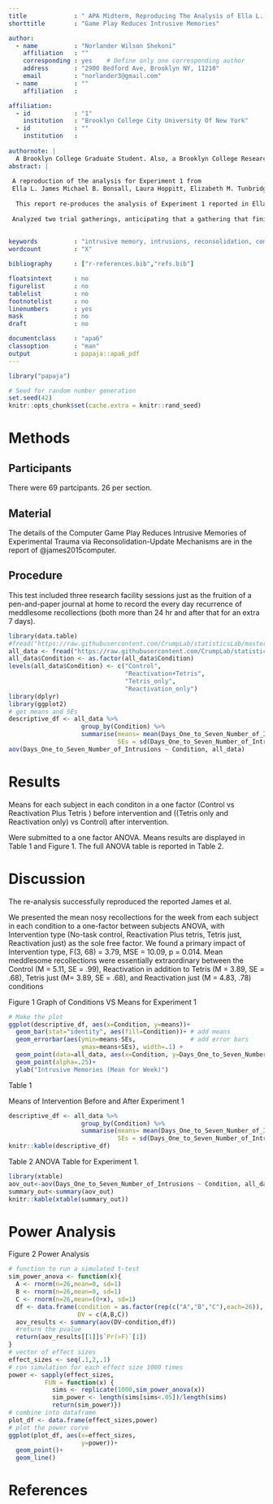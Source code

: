 ```yaml
---
title             : " APA Midterm, Reproducing The Analysis of Ella L. James et al(2015)"
shorttitle        : "Game Play Reduces Intrusive Memories"

author: 
  - name          : "Norlander Wilson Shekoni"
    affiliation   : ""
    corresponding : yes    # Define only one corresponding author
    address       : "2900 Bedford Ave, Brooklyn NY, 11210"
    email         : "norlander3@gmail.com"
  - name          : "" 
    affiliation   : 

affiliation:
  - id            : "1"
    institution   : "Brooklyn College City University Of New York"
  - id            : ""
    institution   : 
    
authornote: |
  A Brooklyn College Graduate Student. Also, a Brooklyn College Research Assistant. 
abstract: |
 
 A reproduction of the analysis for Experiment 1 from
 Ella L. James Michael B. Bonsall, Laura Hoppitt, Elizabeth M. Tunbridge, John R. Geddes, Amy L. Milton. 
 
  This report re-produces the analysis of Experiment 1 reported in Ella L.James and John R. Geddes (2015). The data was downloaded from ("https://raw.githubusercontent.com/CrumpLab/statisticsLab/master/data/Jamesetal2015Experiment2.csv") 
  
 Analyzed two trial gatherings, anticipating that a gathering that finished a memory-reactivation task in addition to Tetris amusement play would demonstrate a lower recurrence of meddling recollections of an awful film, compared with a control bunch given no undertakings. The reactivation-in addition to Tetris gathering (n = 26) finished a memory-reactivation task—introduction of 11 film stills pursued by a filler task for 10 min and afterward played Tetris for 12 min. The control gathering (n = 26) was neither given the memory-reactivation task nor played Tetris; rather, after the 10-min filler task, they had a 12-min break in which there was no undertaking. Along these lines, the two gatherings kept on chronicle meddling recollections for 7 (Days 1– 7). they predicted that reconsolidation of a reactivated visual memory of experimental trauma could be disrupted by engaging in a visuospatial task that would compete for visual working memory resources. 
  
  
keywords          : "intrusive memory, intrusions, reconsolidation, computer game, involuntary memory, trauma film, mental imagery, emotion, open data, open materials"
wordcount         : "X"

bibliography      : ["r-references.bib","refs.bib"]

floatsintext      : no
figurelist        : no
tablelist         : no
footnotelist      : no
linenumbers       : yes
mask              : no
draft             : no

documentclass     : "apa6"
classoption       : "man"
output            : papaja::apa6_pdf
---
```


```r
library("papaja")
```

```r
# Seed for random number generation
set.seed(42)
knitr::opts_chunk$set(cache.extra = knitr::rand_seed)
```



# Methods
 <!-- 21-word solution (Simmons, Nelson & Simonsohn, 2012; retrieved from http://ssrn.com/abstract=2160588) -->

## Participants
There were 69 partcipants. 26 per section.  

## Material
The details of the Computer Game Play Reduces Intrusive Memories of Experimental Trauma via Reconsolidation-Update Mechanisms are in the report of @james2015computer. 

## Procedure
This test included three research facility sessions just as the fruition of a pen-and-paper journal at home to record the every day recurrence of meddlesome recollections (both more than 24 hr and after that for an extra 7 days).

```r
library(data.table)
#fread("https://raw.githubusercontent.com/CrumpLab/statisticsLab/master/data/Jamesetal2015Experiment2.csv")
all_data <- fread("https://raw.githubusercontent.com/CrumpLab/statisticsLab/master/data/Jamesetal2015Experiment2.csv")
all_data$Condition <- as.factor(all_data$Condition)
levels(all_data$Condition) <- c("Control",
                                "Reactivation+Tetris", 
                                "Tetris_only",
                                "Reactivation_only")
library(dplyr)
library(ggplot2)
# get means and SEs
descriptive_df <- all_data %>% 
                    group_by(Condition) %>% 
                    summarise(means= mean(Days_One_to_Seven_Number_of_Intrusions),
                              SEs = sd(Days_One_to_Seven_Number_of_Intrusions)/sqrt(length(Days_One_to_Seven_Number_of_Intrusions)))
aov(Days_One_to_Seven_Number_of_Intrusions ~ Condition, all_data)
```


# Results
Means for each subject in each conditon in a one factor (Control vs Reactivation Plus Tetris ) before intervention and ((Tetris only and Reactivation only) vs Control) after intervention.

Were submitted to a one factor ANOVA. Means results are displayed in Table 1 and Figure 1. The full ANOVA table is reported in Table 2. 


# Discussion
The re-analysis successfully reproduced the reported James et al. 

We presented the mean nosy recollections for the week from each subject in each condition to a one-factor between subjects ANOVA, with Intervention type (No-task control, Reactivation Plus tetris, Tetris just, Reactivation just) as the sole free factor. We found a primary impact of Intervention type, F(3, 68) = 3.79, MSE = 10.09, p = 0.014. Mean meddlesome recollections were essentially extraordinary between the Control (M = 5.11, SE = .99), Reactivation in addition to Tetris (M = 3.89, SE = .68), Tetris just (M= 3.89, SE = .68), and Reactivation just (M = 4.83, .78) conditions 


\newpage
Figure 1 
Graph of Conditions VS Means for Experiment 1
```r
# Make the plot
ggplot(descriptive_df, aes(x=Condition, y=means))+ 
  geom_bar(stat="identity", aes(fill=Condition))+ # add means
  geom_errorbar(aes(ymin=means-SEs,               # add error bars
                    ymax=means+SEs), width=.1) +
  geom_point(data=all_data, aes(x=Condition, y=Days_One_to_Seven_Number_of_Intrusions), alpha=.5)+
  geom_point(alpha=.25)+
  ylab("Intrusive Memories (Mean for Week)")
```

\newpage
Table 1 

Means of Intervention Before and After Experiment 1

```r
descriptive_df <- all_data %>% 
                    group_by(Condition) %>% 
                    summarise(means= mean(Days_One_to_Seven_Number_of_Intrusions),
                              SEs = sd(Days_One_to_Seven_Number_of_Intrusions)/sqrt(length(Days_One_to_Seven_Number_of_Intrusions)))
knitr::kable(descriptive_df)
```

\newpage

Table 2 
ANOVA Table for Experiment 1. 

```r
library(xtable)
aov_out<-aov(Days_One_to_Seven_Number_of_Intrusions ~ Condition, all_data)
summary_out<-summary(aov_out)
knitr::kable(xtable(summary_out))
```


\newpage 

# Power Analysis 
Figure 2 
Power Analysis 
```r
# function to run a simulated t-test
sim_power_anova <- function(x){
  A <- rnorm(n=26,mean=0, sd=1)
  B <- rnorm(n=26,mean=0, sd=1)
  C <- rnorm(n=26,mean=(0+x), sd=1)
  df <- data.frame(condition = as.factor(rep(c("A","B","C"),each=26)),
                   DV = c(A,B,C))
  aov_results <- summary(aov(DV~condition,df))
  #return the pvalue
  return(aov_results[[1]]$`Pr(>F)`[1])
}
# vector of effect sizes
effect_sizes <- seq(.1,2,.1)
# run simulation for each effect size 1000 times
power <- sapply(effect_sizes, 
          FUN = function(x) {
            sims <- replicate(1000,sim_power_anova(x))
            sim_power <- length(sims[sims<.05])/length(sims)
            return(sim_power)})
# combine into dataframe
plot_df <- data.frame(effect_sizes,power)
# plot the power curve
ggplot(plot_df, aes(x=effect_sizes,
                    y=power))+
  geom_point()+
  geom_line()
```

\newpage

# References

\begingroup
\setlength{\parindent}{-0.5in}
\setlength{\leftskip}{0.5in}

<div id = "refs"></div>
\endgroup
